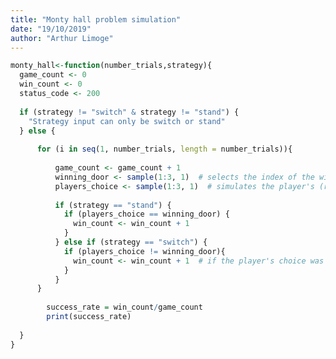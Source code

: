 ---
title: "Monty hall problem simulation"
date: "19/10/2019"
author: "Arthur Limoge"
---

```{r}
monty_hall<-function(number_trials,strategy){
  game_count <- 0
  win_count <- 0
  status_code <- 200
  
  if (strategy != "switch" & strategy != "stand") {
    "Strategy input can only be switch or stand"
  } else {
  
      for (i in seq(1, number_trials, length = number_trials)){
        
          game_count <- game_count + 1
          winning_door <- sample(1:3, 1)  # selects the index of the winning door
          players_choice <- sample(1:3, 1)  # simulates the player's (random) choice between the three doors
          
          if (strategy == "stand") {
            if (players_choice == winning_door) {
              win_count <- win_count + 1
            }
          } else if (strategy == "switch") {
            if (players_choice != winning_door){
              win_count <- win_count + 1  # if the player's choice was not the winning door, switching induces a win
            }
          }
      }
      
        success_rate = win_count/game_count
        print(success_rate)
    
  }
}

```
